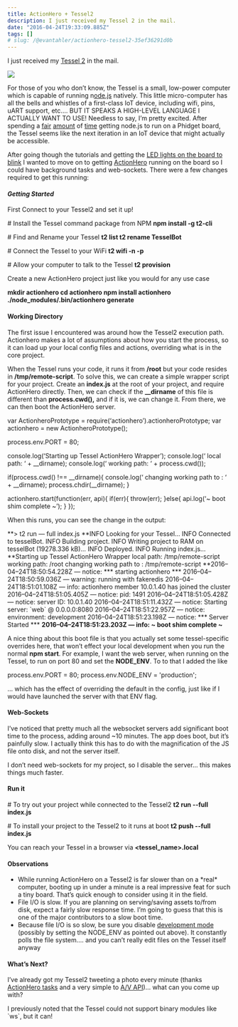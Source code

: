 ```yaml
---
title: ActionHero + Tessel2
description: I just received my Tessel 2 in the mail.
date: "2016-04-24T19:33:09.885Z"
tags: []
# slug: /@evantahler/actionhero-tessel2-35ef36291d0b
---
```


I just received my [Tessel 2](http://tessel.io) in the mail.

![](/images/medium-export/1__j5aWtCqFUgXrKSRbG3YuAQ.jpeg)

For those of you who don’t know, the Tessel is a small, low-power computer which is capable of running n[ode.js](http://nodejs.org) natively. This little micro-computer has all the bells and whistles of a first-class IoT device, including wifi, pins, uART support, etc…. BUT IT SPEAKS A HIGH-LEVEL LANGUAGE I ACTUALLY WANT TO USE! Needless to say, I’m pretty excited. After spending a [fair](https://medium.com/bricolage-evan-s-blog/node-js-running-on-a-phidgets-sbc2-board-5b188a6123af#.4ph1grtkp) [amount](https://medium.com/bricolage-evan-s-blog/pivotal-tracker-phidgets-and-nerf-guns-6b196a4254a0#.maf0ys2ww) of [time](https://medium.com/bricolage-evan-s-blog/on-nodejs-and-phidgets-282a765aea7b#.fbkim1o7l) getting node.js to run on a Phidget board, the Tessel seems like the next iteration in an IoT device that might actually be accessible.

After going though the tutorials and getting the [LED lights on the board to blink](http://tessel.github.io/t2-start/blinky.html) I wanted to move on to getting [ActionHero](http://www.actionherojs.com) running on the board so I could have background tasks and web-sockets. There were a few changes required to get this running:

#### _Getting Started_

First Connect to your Tessel2 and set it up!

\# Install the Tessel command package from NPM
**npm install -g t2-cli**

\# Find and Rename your Tessel
**t2 list
t2 rename TesselBot**

\# Connect the Tessel to your WiFi
**t2 wifi -n <network-name> -p <password>**

\# Allow your computer to talk to the Tessel
**t2 provision**

Create a new ActionHero project just like you would for any use case

**mkdir actionhero
cd actionhero
npm install actionhero
./node_modules/.bin/actionhero generate**

#### Working Directory

The first issue I encountered was around how the Tessel2 execution path. Actionhero makes a lot of assumptions about how you start the process, so it can load up your local config files and actions, overriding what is in the core project.

When the Tessel runs your code, it runs it from **/root** but your code resides in **/tmp/remote-script**. To solve this, we can create a simple wrapper script for your project. Create an **index.js** at the root of your project, and require ActionHero directly. Then, we can check if the **\_\_dirname** of this file is different than **process.cwd(),** and if it is, we can change it. From there, we can then boot the ActionHero server.

var ActionheroPrototype = require(‘actionhero’).actionheroPrototype;
var actionhero = new ActionheroPrototype();

process.env.PORT = 80;

console.log(‘Starting up Tessel ActionHero Wrapper’);
console.log(‘ local path: ‘ + \_\_dirname);
console.log(‘ working path: ‘ + process.cwd());

if(process.cwd() !== \_\_dirname){
console.log(‘ changing working path to : ‘ + \_\_dirname);
process.chdir(\_\_dirname);
}

actionhero.start(function(err, api){
if(err){
throw(err);
}else{
api.log(‘~ boot shim complete ~’);
}
});

When this runs, you can see the change in the output:

**\> t2 run — full index.js
**INFO Looking for your Tessel…
INFO Connected to tesselBot.
INFO Building project.
INFO Writing project to RAM on tesselBot (19278.336 kB)…
INFO Deployed.
INFO Running index.js…
**Starting up Tessel ActionHero Wrapper
local path: /tmp/remote-script
working path: /root
changing working path to : /tmp/remote-script
**2016–04–24T18:50:54.228Z — notice: \*\*\* starting actionhero \*\*\*
2016–04–24T18:50:59.036Z — warning: running with fakeredis
2016–04–24T18:51:01.108Z — info: actionhero member 10.0.1.40 has joined the cluster
2016–04–24T18:51:05.405Z — notice: pid: 1491
2016–04–24T18:51:05.428Z — notice: server ID: 10.0.1.40
2016–04–24T18:51:11.432Z — notice: Starting server: \`web\` @ 0.0.0.0:8080
2016–04–24T18:51:22.957Z — notice: environment: development
2016–04–24T18:51:23.198Z — notice: \*\*\* Server Started \*\*\*
**2016–04–24T18:51:23.203Z — info: ~ boot shim complete ~**

A nice thing about this boot file is that you actually set some tessel-specific overrides here, that won’t effect your local development when you run the normal **npm start**. For example, I want the web server, when running on the Tessel, to run on port 80 and set the **NODE_ENV**. To to that I added the like

process.env.PORT = 80;
process.env.NODE_ENV = 'production';

… which has the effect of overriding the default in the config, just like if I would have launched the server with that ENV flag.

#### Web-Sockets

I’ve noticed that pretty much all the websocket servers add significant boot time to the process, adding around ~10 minutes. The app does boot, but it’s painfully slow. I actually think this has to do with the magnification of the JS file onto disk, and not the server itself.

I don’t need web-sockets for my project, so I disable the server… this makes things much faster.

#### Run it

\# To try out your project while connected to the Tessel2
**t2 run --full index.js**

\# To install your project to the Tessel2 to it runs at boot
**t2 push --full index.js**

You can reach your Tessel in a browser via **<tessel_name>.local**

#### Observations

- While running ActionHero on a Tessel2 is far slower than on a \*real\* computer, booting up in under a minute is a real impressive feat for such a tiny board. That’s quick enough to consider using it in the field.
- File I/O is slow. If you are planning on serving/saving assets to/from disk, expect a fairly slow response time. I’m going to guess that this is one of the major contributors to a slow boot time.
- Because file I/O is so slow, be sure you disable [development mode](http://www.actionherojs.com/docs/#development-mode) (possibly by setting the NODE_ENV as pointed out above). It constantly polls the file system…. and you can’t really edit files on the Tessel itself anyway

#### What’s Next?

I’ve already got my Tessel2 tweeting a photo every minute (thanks [ActionHero tasks](http://www.actionherojs.com/docs/#tasks) and a very simple to [A/V API](https://github.com/tessel/tessel-av))… what can you come up with?

I previously noted that the Tessel could not support binary modules like \`ws\`, but it can!
